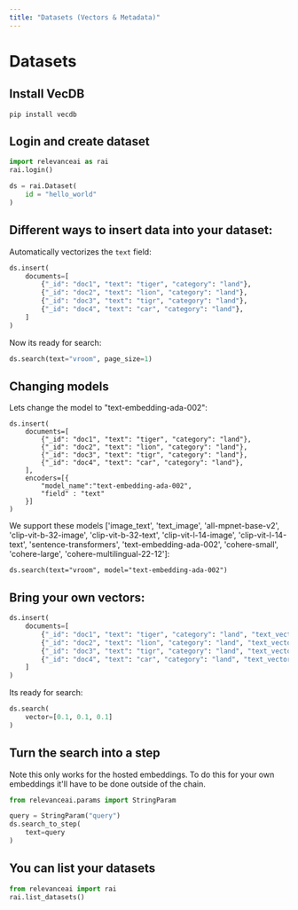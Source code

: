 ```yaml
---
title: "Datasets (Vectors & Metadata)"
---
```


# Datasets

## Install VecDB
```
pip install vecdb
```

## Login and create dataset
```python Python
import relevanceai as rai
rai.login()

ds = rai.Dataset(
    id = "hello_world"
)
```

## Different ways to insert data into your dataset:
Automatically vectorizes the `text` field:
```python Python
ds.insert(
    documents=[
        {"_id": "doc1", "text": "tiger", "category": "land"},
        {"_id": "doc2", "text": "lion", "category": "land"},
        {"_id": "doc3", "text": "tigr", "category": "land"},
        {"_id": "doc4", "text": "car", "category": "land"},
    ]
)
```
Now its ready for search:
```python Python
ds.search(text="vroom", page_size=1)
```

## Changing models
Lets change the model to "text-embedding-ada-002":
```
ds.insert(
    documents=[
        {"_id": "doc1", "text": "tiger", "category": "land"},
        {"_id": "doc2", "text": "lion", "category": "land"},
        {"_id": "doc3", "text": "tigr", "category": "land"},
        {"_id": "doc4", "text": "car", "category": "land"},
    ],
    encoders=[{
        "model_name":"text-embedding-ada-002",
        "field" : "text"
    }]
)
```
We support these models ['image_text', 'text_image', 'all-mpnet-base-v2', 'clip-vit-b-32-image', 'clip-vit-b-32-text', 'clip-vit-l-14-image', 'clip-vit-l-14-text', 'sentence-transformers', 'text-embedding-ada-002', 'cohere-small', 'cohere-large', 'cohere-multilingual-22-12']:
```
ds.search(text="vroom", model="text-embedding-ada-002")
```


## Bring your own vectors:
```python Python
ds.insert(
    documents=[
        {"_id": "doc1", "text": "tiger", "category": "land", "text_vector_" : [0.1, 0.1, 0.1]},
        {"_id": "doc2", "text": "lion", "category": "land", "text_vector_" : [0.2, 0.2, 0.2]},
        {"_id": "doc3", "text": "tigr", "category": "land", "text_vector_" : [0.3, 0.3, 0.3]},
        {"_id": "doc4", "text": "car", "category": "land", "text_vector_" : [0.4, 0.4, 0.4]},
    ]
)
```
Its ready for search:
```python Python
ds.search(
    vector=[0.1, 0.1, 0.1]
)
```

## Turn the search into a step
Note this only works for the hosted embeddings. To do this for your own embeddings it'll have to be done outside of the chain.
```python Python
from relevanceai.params import StringParam

query = StringParam("query")
ds.search_to_step(
    text=query
)
```

## You can list your datasets
```python Python
from relevanceai import rai
rai.list_datasets()
```